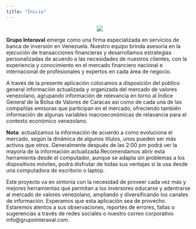 ```yaml
---
title: "Inicio"
---
```


<p align="center">
  <img src="logo2.png">
</p>

<p align="justify">
**Grupo Interaval** emerge como una firma especializada en servicios de banca de inversión en Venezuela. Nuestro equipo brinda asesoría en la ejecución de transacciones financieras y desarrollamos estrategias personalizadas de acuerdo a las necesidades de nuestros clientes, con la experiencia y conocimiento en el mercado financiero nacional e internacional de profesionales y expertos en cada área de negocio. 

A través de la presente aplicación colocamos a disposición del público general información actualizada y organizada del mercado de valores venezolano, agrupando información de relevancia en torno al Índice General de la Bolsa de Valores de Caracas así como de cada una de las compañías emisoras que participan en el mercado, ofreciendo también información de algunas variables macroeconómicas de relavancia para el contexto económico venezolano.

**Nota**: actualizamos la información de acuerdo a como evoluciona el mercado, según la dinámica de algunos títulos, unos pueden ser más activos que otros. Generalmente después de las 2:00 pm podrá ver la mayoría de la información actualizada.Recomendamos abrir esta herramienta desde el computador, aunque se adapta sin problemas a los dispositivos móviles, podrá disfrutar de todas sus ventajas si la usa desde una computadora de escritorio o laptop.

Este proyecto va en sintonía con la necesidad de proveer cada vez más y mejores herramientas que permitan a los inversores educarse y adentrarse al mercado de valores venezolano, ampliando y diversificando los canales de información. Esperamos que esta aplicación sea de provecho. Estaremos atentos a sus observaciones, reportes de errores, fallas o sugerencias a través de redes sociales o nuestro correo corporativo info@grupointeraval.com. 

</p>